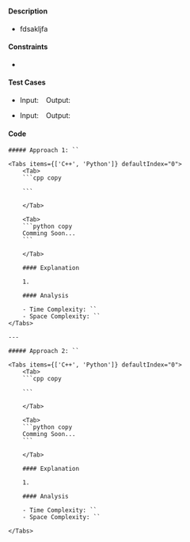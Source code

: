 
###

#### Description

-   fdsakljfa

#### Constraints

-

#### Test Cases

-   Input: ` `
    Output: ` `

-   Input: ` `
    Output: ` `

#### Code

<Steps>

    ##### Approach 1: ``

    <Tabs items={['C++', 'Python']} defaultIndex="0">
        <Tab>
        ```cpp copy

        ```

        </Tab>

        <Tab>
        ```python copy
        Comming Soon...
        ```

        </Tab>

        #### Explanation

        1.

        #### Analysis

        - Time Complexity: ``
        - Space Complexity: ``
    </Tabs>

    ---

    ##### Approach 2: ``

    <Tabs items={['C++', 'Python']} defaultIndex="0">
        <Tab>
        ```cpp copy

        ```

        </Tab>

        <Tab>
        ```python copy
        Comming Soon...
        ```

        </Tab>

        #### Explanation

        1.

        #### Analysis

        - Time Complexity: ``
        - Space Complexity: ``

    </Tabs>

</Steps>

